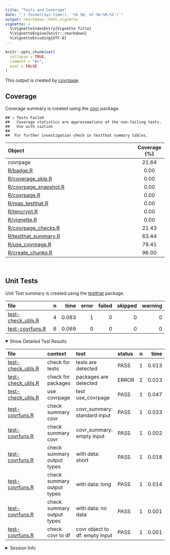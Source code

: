 ```yaml
---
title: "Tests and Coverage"
date: "`r format(Sys.time(), '%d %B, %Y %H:%M:%S')`"
output: rmarkdown::html_vignette
vignette: >
  %\VignetteIndexEntry{Vignette Title}
  %\VignetteEngine{knitr::rmarkdown}
  %\VignetteEncoding{UTF-8}
---
```

  
```r
knitr::opts_chunk$set(
  collapse = TRUE,
  comment = "#>",
  eval = FALSE
)
```

<!--- Placeholder for tests/README.md Do Not Edit--->
This output is created by
[covrpage](https://github.com/yonicd/covrpage).

## Coverage

Coverage summary is created using the
[covr](https://github.com/r-lib/covr) package.

    ## ⚠️ Tests Failed
    ##   Coverage statistics are approximations of the non-failing tests.
    ##   Use with caution
    ## 
    ##  For further investigation check in testthat summary tables.

| Object                                             | Coverage (%) |
| :------------------------------------------------- | :----------: |
| covrpage                                           |    21.64     |
| [R/badge.R](https://github.com/yonicd/covrpage/tree/travis_logo/R/badge.R)                          |     0.00     |
| [R/coverage\_skip.R](https://github.com/yonicd/covrpage/tree/travis_logo/R/coverage_skip.R)         |     0.00     |
| [R/covrpage\_snapshot.R](https://github.com/yonicd/covrpage/tree/travis_logo/R/covrpage_snapshot.R) |     0.00     |
| [R/covrpage.R](https://github.com/yonicd/covrpage/tree/travis_logo/R/covrpage.R)                    |     0.00     |
| [R/map\_testthat.R](https://github.com/yonicd/covrpage/tree/travis_logo/R/map_testthat.R)           |     0.00     |
| [R/tencrypt.R](https://github.com/yonicd/covrpage/tree/travis_logo/R/tencrypt.R)                    |     0.00     |
| [R/vignette.R](https://github.com/yonicd/covrpage/tree/travis_logo/R/vignette.R)                    |     0.00     |
| [R/covrpage\_checks.R](https://github.com/yonicd/covrpage/tree/travis_logo/R/covrpage_checks.R)     |    21.43     |
| [R/testthat\_summary.R](https://github.com/yonicd/covrpage/tree/travis_logo/R/testthat_summary.R)   |    63.44     |
| [R/use\_covrpage.R](https://github.com/yonicd/covrpage/tree/travis_logo/R/use_covrpage.R)           |    79.41     |
| [R/create\_chunks.R](https://github.com/yonicd/covrpage/tree/travis_logo/R/create_chunks.R)         |    96.00     |

<br>

## Unit Tests

Unit Test summary is created using the
[testthat](https://github.com/r-lib/testthat)
package.

| file                                               | n |  time | error | failed | skipped | warning |
| :------------------------------------------------- | -: | ----: | ----: | -----: | ------: | ------: |
| [test-check\_utils.R](https://github.com/yonicd/covrpage/tree/travis_logo/tests/testthat/test-check_utils.R) | 4 | 0.083 |     1 |      0 |       0 |       0 |
| [test-covrfuns.R](https://github.com/yonicd/covrpage/tree/travis_logo/tests/testthat/test-covrfuns.R)        | 6 | 0.069 |     0 |      0 |       0 |       0 |

<details open>

<summary> Show Detailed Test Results
</summary>

| file                                                   | context                    | test                           | status | n |  time |
| :----------------------------------------------------- | :------------------------- | :----------------------------- | :----- | -: | ----: |
| [test-check\_utils.R](https://github.com/yonicd/covrpage/tree/travis_logo/tests/testthat/test-check_utils.R#L4)  | check for tests            | tests are detected             | PASS   | 1 | 0.013 |
| [test-check\_utils.R](https://github.com/yonicd/covrpage/tree/travis_logo/tests/testthat/test-check_utils.R#L12) | check for packages         | packages are detected          | ERROR  | 2 | 0.023 |
| [test-check\_utils.R](https://github.com/yonicd/covrpage/tree/travis_logo/tests/testthat/test-check_utils.R#L22) | use covrpage               | test use\_covrpage             | PASS   | 1 | 0.047 |
| [test-covrfuns.R](https://github.com/yonicd/covrpage/tree/travis_logo/tests/testthat/test-covrfuns.R#L5)         | check summary covr         | covr\_summary: standard input  | PASS   | 1 | 0.033 |
| [test-covrfuns.R](https://github.com/yonicd/covrpage/tree/travis_logo/tests/testthat/test-covrfuns.R#L9_L11)     | check summary covr         | covr\_summary: empty input     | PASS   | 1 | 0.002 |
| [test-covrfuns.R](https://github.com/yonicd/covrpage/tree/travis_logo/tests/testthat/test-covrfuns.R#L19)        | check summary output types | with data: short               | PASS   | 1 | 0.018 |
| [test-covrfuns.R](https://github.com/yonicd/covrpage/tree/travis_logo/tests/testthat/test-covrfuns.R#L23)        | check summary output types | with data: long                | PASS   | 1 | 0.014 |
| [test-covrfuns.R](https://github.com/yonicd/covrpage/tree/travis_logo/tests/testthat/test-covrfuns.R#L27)        | check summary output types | with data: no data             | PASS   | 1 | 0.001 |
| [test-covrfuns.R](https://github.com/yonicd/covrpage/tree/travis_logo/tests/testthat/test-covrfuns.R#L35)        | check covr to df           | covr object to df: empty input | PASS   | 1 | 0.001 |

</details>

<details>

<summary> Session Info </summary>

    ## Called from: eval(expr, p)
    ## debug at /Users/yonis/projects/covrpahttps://github.com/yonicd/covrpage/tree/travis_logo/R/testthat_summary.R#149: x <- utils::sessionInfo()

| Field    | Value                               |
| :------- | :---------------------------------- |
| Version  | R version 3.5.1 (2018-07-02)        |
| Platform | x86\_64-apple-darwin15.6.0 (64-bit) |
| Running  | macOS High Sierra 10.13.6           |
| Language | en\_US                              |
| Timezone | America/New\_York                   |

| Package  | Version    |
| :------- | :--------- |
| testthat | 2.0.0.9000 |
| covr     | 3.2.0      |
| covrpage | 0.0.60     |

</details>

<!--- Final Status : error/failed --->
